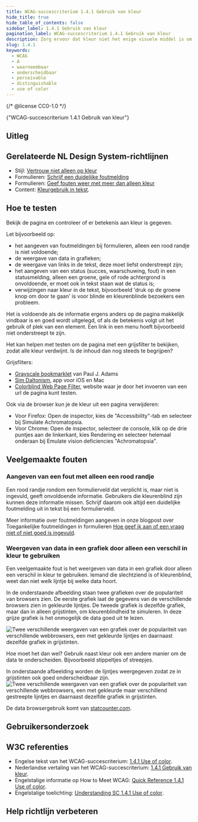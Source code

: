 ```yaml
---
title: WCAG-succescriterium 1.4.1 Gebruik van kleur
hide_title: true
hide_table_of_contents: false
sidebar_label: 1.4.1 Gebruik van kleur
pagination_label: WCAG-succescriterium 1.4.1 Gebruik van kleur
description: Zorg ervoor dat kleur niet het enige visuele middel is om informatie over te brengen, een actie aan te geven, tot een reactie op te roepen of een visueel element te onderscheiden. Niet iedereen kan kleuren zien of verandering in kleur of kleurcontrast opmerken.
slug: 1.4.1
keywords:
  - WCAG
  - A
  - waarneembaar
  - onderscheidbaar
  - perceivable
  - distinguishable
  - use of color
---
```


{/* @license CC0-1.0 */}


<WcagHeadingGroup level={1} conformanceLevel="Niveau A">
  {"WCAG-succescriterium 1.4.1 Gebruik van kleur"}
</WcagHeadingGroup>

## Uitleg

<Summary />

<h2>Gerelateerde NL Design System-richtlijnen</h2>

- Stijl: [Vertrouw niet alleen op kleur](/richtlijnen/stijl/kleuren/niet-kleur-alleen)
- Formulieren: [Schrijf een duidelijke foutmelding](/richtlijnen/formulieren/foutmeldingen/duidelijk/)
- Formulieren: [Geef fouten weer met meer dan alleen kleur](/richtlijnen/formulieren/visueel-ontwerp/fout-niet-alleen-met-kleur)
- Content: [Kleurgebruik in tekst](/richtlijnen/content/tekstopmaak/kleurgebruik-in-tekst).

## Hoe te testen

Bekijk de pagina en controleer of er betekenis aan kleur is gegeven.

Let bijvoorbeeld op:

- het aangeven van foutmeldingen bij formulieren, alleen een rood randje is niet voldoende;
- de weergave van data in grafieken;
- de weergave van links in de tekst, deze moet liefst onderstreept zijn;
- het aangeven van een status (succes, waarschuwing, fout) in een statusmelding, alleen een groene, gele of rode achtergrond is onvoldoende, er moet ook in tekst staan wat de status is;
- verwijzingen naar kleur in de tekst, bijvoorbeeld 'druk op de groene knop om door te gaan' is voor blinde en kleurenblinde bezoekers een probleem.

Het is voldoende als de informatie ergens anders op de pagina makkelijk vindbaar is en goed wordt uitgelegd, of als de betekenis volgt uit het gebruik of plek van een element. Een link in een menu hoeft bijvoorbeeld niet onderstreept te zijn.

Het kan helpen met testen om de pagina met een grijsfilter te bekijken, zodat alle kleur verdwijnt. Is de inhoud dan nog steeds te begrijpen?

Grijsfilters:

- [Grayscale bookmarklet](https://pauljadam.com/bookmarklets/) van Paul J. Adams
- [Sim Daltonism](https://michelf.ca/projects/sim-daltonism/), app voor iOS en Mac
- [Colorblind Web Page Filter](https://www.toptal.com/designers/colorfilter), website waar je door het invoeren van een url de pagina kunt testen.

Ook via de browser kun je de kleur uit een pagina verwijderen:

- Voor Firefox: Open de inspector, kies de "Accessibility"-tab en selecteer bij Simulate Achromatopsia.
- Voor Chrome: Open de inspector, selecteer de console, klik op de drie puntjes aan de linkerkant, kies Rendering en selecteer helemaal onderaan bij Emulate vision deficiencies "Achromatopsia".

## Veelgemaakte fouten

### Aangeven van een fout met alleen een rood randje

Een rood randje rondom een formulierveld dat verplicht is, maar niet is ingevuld, geeft onvoldoende informatie.
Gebruikers die kleurenblind zijn kunnen deze informatie missen.
Schrijf daarom ook altijd een duidelijke foutmelding uit in tekst bij een formulierveld.

Meer informatie over foutmeldingen aangeven in onze blogpost over Toegankelijke foutmeldingen in formulieren [Hoe geef ik aan of een vraag niet of niet goed is ingevuld](/blog/toegankelijke-foutmeldingen-formulieren/#hoe-geef-ik-aan-of-een-vraag-niet-of-niet-goed-is-ingevuld).

### Weergeven van data in een grafiek door alleen een verschil in kleur te gebruiken

Een veelgemaakte fout is het weergeven van data in een grafiek door alleen een verschil in kleur te gebruiken.
Iemand die slechtziend is of kleurenblind, weet dan niet welk lijntje bij welke data hoort.

In de onderstaande afbeelding staan twee grafieken over de populariteit van browsers zien. De eerste grafiek laat de gegevens van de verschillende browsers zien in gekleurde lijntjes. De tweede grafiek is dezelfde grafiek, maar dan in alleen grijstinten, om kleurenblindheid te simuleren. In deze grijze grafiek is het onmogelijk de data goed uit te lezen.

![Twee verschillende weergaven van een grafiek over de populariteit van verschillende webbrowsers, een met gekleurde lijntjes en daarnaast dezelfde grafiek in grijstinten.](https://raw.githubusercontent.com/nl-design-system/documentatie/assets/wcag-1-4-1-grafiek-fout.png)

Hoe moet het dan wel? Gebruik naast kleur ook een andere manier om de data te onderscheiden. Bijvoorbeeld stippeltjes of streepjes.

In onderstaande afbeelding worden de lijntjes weergegeven zodat ze in grijstinten ook goed onderscheidbaar zijn.
![Twee verschillende weergaven van een grafiek over de populariteit van verschillende webbrowsers, een met gekleurde maar verschillend gestreepte lijntjes en daarnaast dezelfde grafiek in grijstinten.](https://raw.githubusercontent.com/nl-design-system/documentatie/assets/wcag-1-4-1-grafiek-goed.png)

De data browsergebruik komt van [statcounter.com](https://gs.statcounter.com/browser-market-share#monthly-200901-202412).

## Gebruikersonderzoek

<CTAGebruikersonderzoek />

## W3C referenties

- Engelse tekst van het WCAG-succescriterium: [<span lang="en">1.4.1 Use of color</span>](https://www.w3.org/TR/WCAG22/#use-of-color).
- Nederlandse vertaling van het WCAG-succescriterium: [1.4.1 Gebruik van kleur](https://www.w3.org/Translations/WCAG22-nl/#use-of-color).
- Engelstalige informatie op <span lang="en">How to Meet WCAG</span>: [<span lang="en">Quick Reference 1.4.1 Use of color</span>](https://www.w3.org/WAI/WCAG22/quickref/#use-of-color).
- Engelstalige toelichting: [<span lang="en">Understanding SC 1.4.1 Use of color</span>](https://www.w3.org/WAI/WCAG22/Understanding/use-of-color.html).

<SpotlightSection>
  <Markdown omitH1 headinglevel={3}>
    <Disclaimer />
  </Markdown>
</SpotlightSection>

## Help richtlijn verbeteren

<Markdown omitH1 headinglevel={3}>
  <WCAGFooterInfo />
</Markdown>

